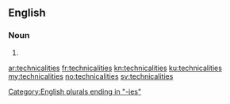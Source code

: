 ==English==

===Noun===
{{head|en|noun plural form}}

# {{plural of|technicality|lang=en}}

[[Category:English plurals ending in "-ies"]]

[[ar:technicalities]]
[[fr:technicalities]]
[[kn:technicalities]]
[[ku:technicalities]]
[[my:technicalities]]
[[no:technicalities]]
[[sv:technicalities]]